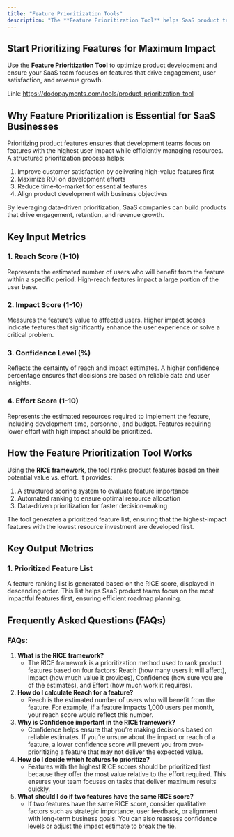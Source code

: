 ```yaml
---
title: "Feature Prioritization Tools"
description: "The **Feature Prioritization Tool** helps SaaS product teams prioritize feature development using the **RICE (Reach, Impact, Confidence, Effort) framework**. By assigning a RICE score to each feature, this tool ensures that high-impact, low-effort features are prioritized, maximizing development efficiency and business value."
---
```


## **Start Prioritizing Features for Maximum Impact**

Use the **Feature Prioritization Tool** to optimize product development and ensure your SaaS team focuses on features that drive engagement, user satisfaction, and revenue growth.

Link: https://dodopayments.com/tools/product-prioritization-tool

## **Why Feature Prioritization is Essential for SaaS Businesses**

Prioritizing product features ensures that development teams focus on features with the highest user impact while efficiently managing resources. A structured prioritization process helps:

1. Improve customer satisfaction by delivering high-value features first
2. Maximize ROI on development efforts
3. Reduce time-to-market for essential features
4. Align product development with business objectives

By leveraging data-driven prioritization, SaaS companies can build products that drive engagement, retention, and revenue growth.

## **Key Input Metrics**

### **1. Reach Score (1-10)**

Represents the estimated number of users who will benefit from the feature within a specific period. High-reach features impact a large portion of the user base.

### **2. Impact Score (1-10)**

Measures the feature’s value to affected users. Higher impact scores indicate features that significantly enhance the user experience or solve a critical problem.

### **3. Confidence Level (%)**

Reflects the certainty of reach and impact estimates. A higher confidence percentage ensures that decisions are based on reliable data and user insights.

### **4. Effort Score (1-10)**

Represents the estimated resources required to implement the feature, including development time, personnel, and budget. Features requiring lower effort with high impact should be prioritized.

## **How the Feature Prioritization Tool Works**

Using the **RICE framework**, the tool ranks product features based on their potential value vs. effort. It provides:

1. A structured scoring system to evaluate feature importance
2. Automated ranking to ensure optimal resource allocation
3. Data-driven prioritization for faster decision-making

The tool generates a prioritized feature list, ensuring that the highest-impact features with the lowest resource investment are developed first.

## **Key Output Metrics**

### **1. Prioritized Feature List**

A feature ranking list is generated based on the RICE score, displayed in descending order. This list helps SaaS product teams focus on the most impactful features first, ensuring efficient roadmap planning.

## **Frequently Asked Questions (FAQs)**

### **FAQs:**

1. **What is the RICE framework?**
    - The RICE framework is a prioritization method used to rank product features based on four factors: Reach (how many users it will affect), Impact (how much value it provides), Confidence (how sure you are of the estimates), and Effort (how much work it requires).
2. **How do I calculate Reach for a feature?**
    - Reach is the estimated number of users who will benefit from the feature. For example, if a feature impacts 1,000 users per month, your reach score would reflect this number.
3. **Why is Confidence important in the RICE framework?**
    - Confidence helps ensure that you’re making decisions based on reliable estimates. If you’re unsure about the impact or reach of a feature, a lower confidence score will prevent you from over-prioritizing a feature that may not deliver the expected value.
4. **How do I decide which features to prioritize?**
    - Features with the highest RICE scores should be prioritized first because they offer the most value relative to the effort required. This ensures your team focuses on tasks that deliver maximum results quickly.
5. **What should I do if two features have the same RICE score?**
    - If two features have the same RICE score, consider qualitative factors such as strategic importance, user feedback, or alignment with long-term business goals. You can also reassess confidence levels or adjust the impact estimate to break the tie.